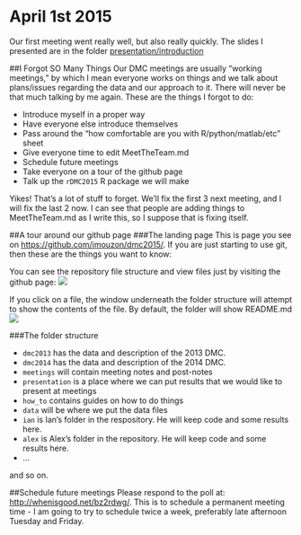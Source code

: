 April 1st 2015
==============

Our first meeting went really well, but also really quickly.
The slides I presented are in the folder [presentation/introduction](https://github.com/imouzon/dmc2015/blob/master/presentation/introduction/DMC2015_intro.pdf)

##I Forgot SO Many Things
Our DMC meetings are usually "working meetings," 
by which I mean everyone works on things and we talk about 
plans/issues regarding the data and our approach to it.
There will never be that much talking by me again.
These are the things I forgot to do:

- Introduce myself in a proper way
- Have everyone else introduce themselves
- Pass around the "how comfortable are you with R/python/matlab/etc" sheet
- Give everyone time to edit MeetTheTeam.md
- Schedule future meetings
- Take everyone on a tour of the github page
- Talk up the `rDMC2015` R package we will make

Yikes! 
That's a lot of stuff to forget. 
We'll fix the first 3 next meeting, and I will fix the last 2 now. 
I can see that people are adding things to MeetTheTeam.md as I write this, 
so I suppose that is fixing itself.

##A tour around our github page
###The landing page
This is page you see on [https://github.com/imouzon/dmc2015/](https://github.com/imouzon/dmc2015/).
If you are just starting to use git, then these are the things you want to know:

You can see the repository file structure and view files just by visiting the github page:
![](./figs/landing_page.png)

If you click on a file, the window underneath the folder structure will attempt to show 
the contents of the file. By default, the folder will show README.md
![](./figs/README_showing.png)

###The folder structure

- `dmc2013` has the data and description of the 2013 DMC.
- `dmc2014` has the data and description of the 2014 DMC.
- `meetings` will contain meeting notes and post-notes
- `presentation` is a place where we can put results that we would like to present at meetings
- `how_to` contains guides on how to do things
- `data` will be where we put the data files
- `ian` is Ian's folder in the respository. He will keep code and some results here.
- `alex` is Alex's folder in the repository. He will keep code and some results here.
- ...

and so on.

##Schedule future meetings
Please respond to the poll at: [http://whenisgood.net/bz2rdwg/](http://whenisgood.net/bz2rdwg/).
This is to schedule a permanent meeting time - I am going to try to schedule twice a week, 
preferably late afternoon Tuesday and Friday.


